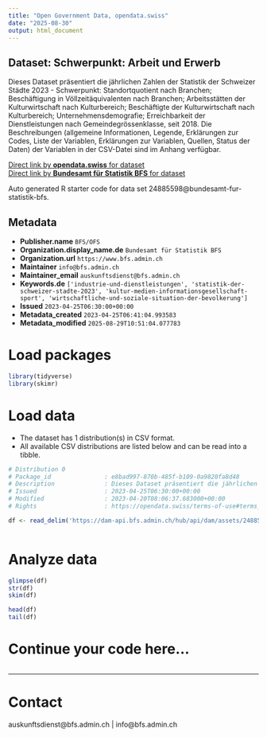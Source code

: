 ```yaml
---
title: "Open Government Data, opendata.swiss"
date: "2025-08-30"
output: html_document
---
```


## Dataset: Schwerpunkt: Arbeit und Erwerb

Dieses Dataset präsentiert die jährlichen Zahlen der Statistik der Schweizer Städte 2023 - Schwerpunkt: Standortquotient nach Branchen; Beschäftigung in Völlzeitäquivalenten nach Branchen; Arbeitsstätten der Kulturwirtschaft nach Kulturbereich; Beschäftigte der Kulturwirtschaft nach Kulturbereich; Unternehmensdemografie; Erreichbarkeit der Dienstleistungen nach Gemeindegrössenklasse, seit 2018. Die Beschreibungen (allgemeine Informationen, Legende, Erklärungen zur Codes, Liste der Variablen, Erklärungen zur Variablen, Quellen, Status der Daten) der Variablen in der CSV-Datei sind im Anhang verfügbar.

[Direct link by **opendata.swiss** for dataset](https://opendata.swiss/de/dataset/schwerpunkt-arbeit-und-erwerb)<br>
[Direct link by **Bundesamt für Statistik BFS** for dataset](https://www.bfs.admin.ch/asset/de/ts-b-ssv-00-2023)

Auto generated R starter code for data set 24885598@bundesamt-fur-statistik-bfs.

## Metadata

- **Publisher.name** `BFS/OFS`
- **Organization.display_name.de** `Bundesamt für Statistik BFS`
- **Organization.url** `https://www.bfs.admin.ch`
- **Maintainer** `info@bfs.admin.ch`
- **Maintainer_email** `auskunftsdienst@bfs.admin.ch`
- **Keywords.de** `['industrie-und-dienstleistungen', 'statistik-der-schweizer-stadte-2023', 'kultur-medien-informationsgesellschaft-sport', 'wirtschaftliche-und-soziale-situation-der-bevolkerung']`
- **Issued** `2023-04-25T06:30:00+00:00`
- **Metadata_created** `2023-04-25T06:41:04.993583`
- **Metadata_modified** `2025-08-29T10:51:04.077783`


# Load packages

```r

library(tidyverse)
library(skimr)

```

# Load data

-   The dataset has 1 distribution(s) in CSV format.
-   All available CSV distributions are listed below and can be read into a tibble.

```r

# Distribution 0
# Package_id               : e8bad997-870b-485f-b109-0a9820fa8d48
# Description              : Dieses Dataset präsentiert die jährlichen Zahlen der Statistik der Schweizer Städte 2023 - Schwerpunkt: Standortquotient nach Branchen; Beschäftigung in Völlzeitäquivalenten nach Branchen; Arbeitsstätten der Kulturwirtschaft nach Kulturbereich; Beschäftigte der Kulturwirtschaft nach Kulturbereich; Unternehmensdemografie; Erreichbarkeit der Dienstleistungen nach Gemeindegrössenklasse, seit 2018. Die Beschreibungen (allgemeine Informationen, Legende, Erklärungen zur Codes, Liste der Variablen, Erklärungen zur Variablen, Quellen, Status der Daten) der Variablen in der CSV-Datei sind im Anhang verfügbar.
# Issued                   : 2023-04-25T06:30:00+00:00
# Modified                 : 2023-04-20T08:06:37.683000+00:00
# Rights                   : https://opendata.swiss/terms-of-use#terms_by_ask

df <- read_delim('https://dam-api.bfs.admin.ch/hub/api/dam/assets/24885600/master')



```

# Analyze data

```r

glimpse(df)
str(df)
skim(df)

head(df)
tail(df)

```

# Continue your code here...

```r

```

------------------------------------------------------------------------

# Contact

auskunftsdienst@bfs.admin.ch | info@bfs.admin.ch
